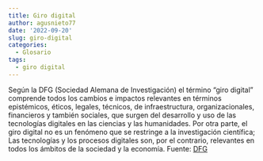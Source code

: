 ```yaml
---
title: Giro digital
author: agusnieto77
date: '2022-09-20'
slug: giro-digital
categories:
  - Glosario
tags:
  - giro digital
---
```


Según la DFG (Sociedad Alemana de Investigación) el término “giro digital” comprende todos los cambios e impactos relevantes en términos epistémicos, éticos, legales, técnicos, de infraestructura, organizacionales, financieros y también sociales, que surgen del desarrollo y uso de las tecnologías digitales en las ciencias y las humanidades. Por otra parte, el giro digital no es un fenómeno que se restringe a la investigación científica; Las tecnologías y los procesos digitales son, por el contrario, relevantes en todos los ámbitos de la sociedad y la economía.
Fuente: [DFG](https://www.dfg.de/en/research_funding/principles_dfg_funding/digital_turn/index.html)